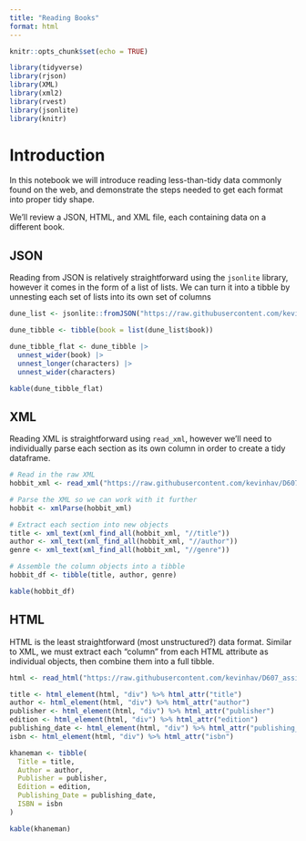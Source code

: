 ```yaml
---
title: "Reading Books"
format: html
---
```



```r
knitr::opts_chunk$set(echo = TRUE)
```

```r
library(tidyverse)
library(rjson)
library(XML)
library(xml2)
library(rvest)
library(jsonlite)
library(knitr)
```

# Introduction

In this notebook we will introduce reading less-than-tidy data commonly found on the web, and demonstrate the steps needed to get each format into proper tidy shape.

We'll review a JSON, HTML, and XML file, each containing data on a different book. 

## JSON

Reading from JSON is relatively straightforward using the `jsonlite` library, however it comes in the form of a list of lists. We can turn it into a tibble by unnesting each set of lists into its own set of columns

```r
dune_list <- jsonlite::fromJSON("https://raw.githubusercontent.com/kevinhav/D607_assign_7/refs/heads/main/dune.json", flatten = TRUE)

dune_tibble <- tibble(book = list(dune_list$book))

dune_tibble_flat <- dune_tibble |> 
  unnest_wider(book) |> 
  unnest_longer(characters) |> 
  unnest_wider(characters)

kable(dune_tibble_flat)
```

## XML

Reading XML is straightforward using `read_xml`, however we'll need to individually parse each section as its own column in order to create a tidy dataframe.

```r
# Read in the raw XML
hobbit_xml <- read_xml("https://raw.githubusercontent.com/kevinhav/D607_assign_7/refs/heads/main/hobbit.xml")

# Parse the XML so we can work with it further
hobbit <- xmlParse(hobbit_xml)

# Extract each section into new objects
title <- xml_text(xml_find_all(hobbit_xml, "//title"))
author <- xml_text(xml_find_all(hobbit_xml, "//author"))
genre <- xml_text(xml_find_all(hobbit_xml, "//genre"))

# Assemble the column objects into a tibble
hobbit_df <- tibble(title, author, genre)

kable(hobbit_df)

```


## HTML

HTML is the least straightforward (most unstructured?) data format. Similar to XML, we must extract each "column" from each HTML attribute as individual objects, then combine them into a full tibble.

```r
html <- read_html("https://raw.githubusercontent.com/kevinhav/D607_assign_7/refs/heads/main/khaneman.html")

title <- html_element(html, "div") %>% html_attr("title")
author <- html_element(html, "div") %>% html_attr("author")
publisher <- html_element(html, "div") %>% html_attr("publisher")
edition <- html_element(html, "div") %>% html_attr("edition")
publishing_date <- html_element(html, "div") %>% html_attr("publishing_date")
isbn <- html_element(html, "div") %>% html_attr("isbn")

khaneman <- tibble(
  Title = title,
  Author = author,
  Publisher = publisher,
  Edition = edition,
  Publishing_Date = publishing_date,
  ISBN = isbn
)

kable(khaneman)
```

